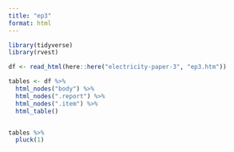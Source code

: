 ```yaml
---
title: "ep3"
format: html
---
```


```r
library(tidyverse)
library(rvest)
```

```r
df <- read_html(here::here("electricity-paper-3", "ep3.htm"))

tables <- df %>% 
  html_nodes("body") %>% 
  html_nodes(".report") %>% 
  html_nodes(".item") %>% 
  html_table()


tables %>% 
  pluck(1)
```

